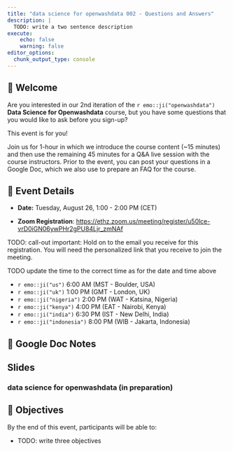 ```yaml
---
title: "data science for openwashdata 002 - Questions and Answers"
description: |
  TODO: write a two sentence description  
execute:
    echo: false
    warning: false
editor_options: 
  chunk_output_type: console
---
```


## 👋 Welcome

Are you interested in our 2nd iteration of the `r emo::ji("openwashdata")` **Data Science for Openwashdata** course, but you have some questions that you would like to ask before you sign-up?

This event is for you!

Join us for 1-hour in which we introduce the course content (~15 minutes) and then use the remaining 45 minutes for a Q&A live session with the course instructors. Prior to the event, you can post your questions in a Google Doc, which we also use to prepare an FAQ for the course.

## 📆 Event Details

-   **Date:** Tuesday, August 26, 1:00 - 2:00 PM (CET)

-   **Zoom Registration**: <https://ethz.zoom.us/meeting/register/u50lce-vrD0iGN06ywPHr2gPU84Ljr_zmNAf>

TODO: call-out important: Hold on to the email you receive for this registration. You will need the personalized link that you receive to join the meeting.

TODO update the time to the correct time as for the date and time above

-   `r emo::ji("us")` 6:00 AM (MST - Boulder, USA) 
-   `r emo::ji("uk")` 1:00 PM (GMT - London, UK)
-   `r emo::ji("nigeria")` 2:00 PM (WAT - Katsina, Nigeria) 
-   `r emo::ji("kenya")` 4:00 PM (EAT - Nairobi, Kenya)
-   `r emo::ji("india")` 6:30 PM (IST - New Delhi, India)
-   `r emo::ji("indonesia")` 8:00 PM (WIB - Jakarta, Indonesia)

## 📝 Google Doc Notes


## Slides

### data science for openwashdata (in preparation)



## 🏁 Objectives

By the end of this event, participants will be able to:

- TODO: write three objectives

